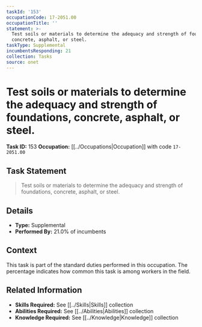 ```yaml
---
taskId: '153'
occupationCode: 17-2051.00
occupationTitle: ''
statement: >-
  Test soils or materials to determine the adequacy and strength of foundations,
  concrete, asphalt, or steel.
taskType: Supplemental
incumbentsResponding: 21
collection: Tasks
source: onet
---
```

# Test soils or materials to determine the adequacy and strength of foundations, concrete, asphalt, or steel.

**Task ID:** 153
**Occupation:** [[../Occupations|Occupation]] with code `17-2051.00`

## Task Statement

> Test soils or materials to determine the adequacy and strength of foundations, concrete, asphalt, or steel.

## Details

- **Type:** Supplemental
- **Performed By:** 21.0% of incumbents

## Context

This task is part of the standard duties performed in this occupation. The percentage indicates how common this task is among workers in the field.

## Related Information

- **Skills Required:** See [[../Skills|Skills]] collection
- **Abilities Required:** See [[../Abilities|Abilities]] collection
- **Knowledge Required:** See [[../Knowledge|Knowledge]] collection
